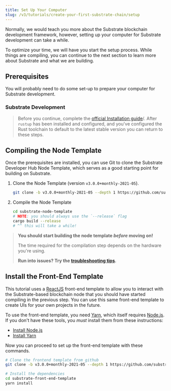 ```yaml
---
title: Set Up Your Computer
slug: /v3/tutorials/create-your-first-substrate-chain/setup
---
```


Normally, we would teach you more about the Substrate blockchain development framework, however,
setting up your computer for Substrate development can take a while.

To optimize your time, we will have you start the setup process. While things are compiling, you can
continue to the next section to learn more about Substrate and what we are building.

## Prerequisites

You will probably need to do some set-up to prepare your computer for Substrate development.

### Substrate Development

> Before you continue, complete the [official Installation guide](../../../v3/docs/getting-started/installation)/.
> After `rustup` has been installed and configured, and you've configured the Rust toolchain to default
> to the latest stable version you can return to these steps.

## Compiling the Node Template

Once the prerequisites are installed, you can use Git to clone the Substrate Developer Hub Node
Template, which serves as a good starting point for building on Substrate.

1. Clone the Node Template (version `v3.0.0+monthly-2021-05`).

   ```bash
   git clone -b v3.0.0+monthly-2021-05 --depth 1 https://github.com/substrate-developer-hub/substrate-node-template
   ```

2. Compile the Node Template

   ```bash
   cd substrate-node-template
   # NOTE: you should always use the `--release` flag
   cargo build --release
   # ^^ this will take a while!
   ```

> **You should start building the node template _before_ moving on!**
>
> The time required for the compilation step depends on the hardware you're using.
>
> **Run into issues? Try the [troubleshooting tips](../../../v3/docs/getting-started/installation#troubleshooting-substrate-builds).**

## Install the Front-End Template

This tutorial uses a [ReactJS](https://reactjs.org/) front-end template to allow you to interact
with the Substrate-based blockchain node that you should have started compiling in the previous
step. You can use this same front-end template to create UIs for your own projects in the future.

To use the front-end template, you need [Yarn](https://yarnpkg.com), which itself requires
[Node.js](https://nodejs.org/). If you don't have these tools, you _must_ install them from these
instructions:

- [Install Node.js](https://nodejs.org/en/download/)
- [Install Yarn](https://yarnpkg.com/lang/en/docs/install/)

Now you can proceed to set up the front-end template with these commands.

```bash
# Clone the frontend template from github
git clone -b v3.0.0+monthly-2021-05 --depth 1 https://github.com/substrate-developer-hub/substrate-front-end-template

# Install the dependencies
cd substrate-front-end-template
yarn install
```
